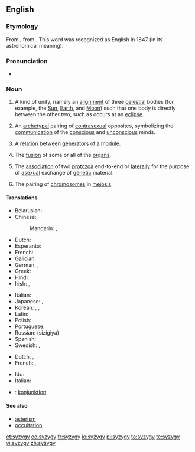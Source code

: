 {{was wotd|2006|January|28}}
==English==
{{wikipedia}}

===Etymology===
From {{etyl|LL.|en}} {{m|la|syzygia||conjunction}}, from {{etyl|grc|en}} {{m|grc|σύζυγος||yoked together}}. This word was recognized as English in 1847 (in its astronomical meaning).

===Pronunciation===
* {{IPA|/ˈsɪz.ɪdʒ.i/|lang=en}}

===Noun===
{{en-noun|syzygies}}

# {{label|en|astronomy|astrology}} A kind of unity, namely an [[alignment]] of three [[celestial]] bodies (for example, the [[Sun]], [[Earth]], and [[Moon]]) such that one body is directly between the other two, such as occurs at an [[eclipse]].
# {{label|en|psychology}} An [[archetypal]] pairing of [[contrasexual]] opposites, symbolizing the [[communication]] of the [[conscious]] and [[unconscious]] minds.
# {{label|en|mathematics}} A [[relation]] between [[generator|generators]] of a [[module]].
# {{label|en|medicine}} The [[fusion]] of some or all of the [[organs]].
# {{label|en|zoology}} The [[association]] of two [[protozoa]] end-to-end or [[laterally]] for the purpose of [[asexual]] exchange of [[genetic]] material.
# {{label|en|genetics}} The pairing of [[chromosome|chromosomes]] in [[meiosis]].

====Translations====
{{trans-top|astronomical conjunction}}
* Belarusian: {{t|be|сізігія|f|sc=Cyrl}}
* Chinese:
*: Mandarin: {{t|cmn|朔望點|sc=Hani}}, {{t|cmn|朔望点|tr=Shuòwàng diǎn|sc=Hani}}
* Dutch: {{t|nl|syzygie|f}}
* Esperanto: {{t+|eo|sizigio}}
* French: {{t+|fr|syzygie|f}}
* Galician: {{t|gl|sicixia|f}}
* German: {{t|de|Syzygie|f}}, {{t|de|Syzygium|n}}
* Greek: {{t+|el|συζυγία|f}}
* Hindi: {{t|hi|युति-वियुति|sc=Deva}}
* Irish: {{t|ga|sisige|f}}, {{t|ga|sisigí|f-p}}
{{trans-mid}}
* Italian: {{t+|it|sizigia|f}}
* Japanese: {{t|ja|惑星直列|sc=Jpan}}, {{t|ja|朔望|tr=Sakubō|sc=Jpan}}
* Korean: {{t|ko|혹성 직렬|sc=Kore}}, {{t|ko|행성 직렬|sc=Kore}}, {{t|ko|삭망|sc=Kore}}
* Latin: {{t|la|syzygia|f}}
* Polish: {{t|pl|syzygium}}
* Portuguese: {{t+|pt|sizígia|f}}
* Russian: {{t+|ru|сизигия|f}} (sizígiya)
* Spanish: {{t|es|sizigia|f}}
* Swedish: {{t|sv|syzygie|c}}, {{t+|sv|konjunktion|c}}
{{trans-bottom}}

{{checktrans-top}}
* Dutch: {{t-check|nl|conjunctie|f}}, {{t-check|nl|samenstand|m}}
* French: {{t-check|fr|conjonction|f}}, {{t-check|fr|rencontre|m}}
{{trans-mid}}
* Ido: {{t-check|io|kunjunto}}
* Italian: {{t-check|it|sizigia|f}}
* {{ttbc|sv}}: [[konjunktion]] {{g|c}}
{{trans-bottom}}

====See also====
* [[asterism]]
* [[occultation]]

[[et:syzygy]]
[[eo:syzygy]]
[[fr:syzygy]]
[[io:syzygy]]
[[pl:syzygy]]
[[ta:syzygy]]
[[te:syzygy]]
[[vi:syzygy]]
[[zh:syzygy]]